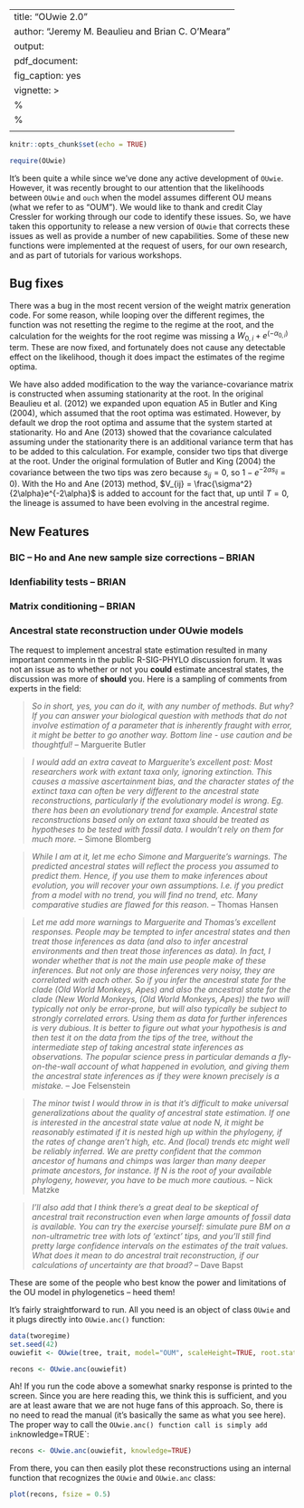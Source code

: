 
---
title: "OUwie 2.0"
author: "Jeremy M. Beaulieu and Brian C. O'Meara"
output:
  pdf_document:
    fig_caption: yes
vignette: >
   %\VignetteEngine{knitr::rmarkdown}
   %\VignetteIndexEntry{Running hisse}
   \usepackage[utf8]{inputenc}
---

```r
knitr::opts_chunk$set(echo = TRUE)
```

```r
require(OUwie)
```

It's been quite a while since we've done any active development of `OUwie`. However, it was recently brought to our attention that the likelihoods between `OUwie` and `ouch` when the model assumes different OU means (what we refer to as "OUM"). We would like to thank and credit Clay Cressler for working through our code to identify these issues. So, we have taken this opportunity to release a new version of `OUwie` that corrects these issues as well as provide a number of new capabilities. Some of these new functions were implemented at the request of users, for our own research, and as part of tutorials for various workshops. 

## Bug fixes

There was a bug in the most recent version of the weight matrix generation code. For some reason, while looping over the different regimes, the function was not resetting the regime to the regime at the root, and the calculation for the weights for the root regime was missing a $W_{0,i}+e^{(-\alpha_{0,i})}$ term. These are now fixed, and fortunately does not cause any detectable effect on the likelihood, though it does impact the estimates of the regime optima. 

We have also added modification to the way the variance-covariance matrix is constructed when assuming stationarity at the root. In the original Beaulieu et al. (2012) we expanded upon equation A5 in Butler and King (2004), which assumed that the root optima was estimated. However, by default we drop the root optima and assume that the system started at stationarity. Ho and Ane (2013) showed that the covariance calculated assuming under the stationarity there is an additional variance term that has to be added to this calculation. For example, consider two tips that diverge at the root. Under the original formulation of Butler and King (2004) the covariance between the two tips was zero because $s_{ij}=0$, so $1-e^{-2\alpha s_{ij}}=0$). With the Ho and Ane (2013) method, $V_{ij} = \frac{\sigma^2}{2\alpha}e^{-2\alpha}$ is added to account for the fact that, up until $T=0$, the lineage is assumed to have been evolving in the ancestral regime.

## New Features

### BIC -- Ho and Ane new sample size corrections -- BRIAN

### Idenfiability tests -- BRIAN

### Matrix conditioning -- BRIAN 

### Ancestral state reconstruction under OUwie models

The request to implement ancestral state estimation resulted in many important comments in the public R-SIG-PHYLO discussion forum. It was not an issue as to whether or not you **could** estimate ancestral states, the discussion was more of **should** you. Here is a sampling of comments from experts in the field:

> *So in short, yes, you can do it, with any number of methods. But why? If you can answer your biological question with methods that do not involve estimation of a parameter that is inherently fraught with error, it might be better to go another way. Bottom line - use caution and be thoughtful!* 
-- Marguerite Butler

> *I would add an extra caveat to Marguerite's excellent post: Most researchers work with extant taxa only, ignoring extinction. This causes a massive ascertainment bias, and the character states of the extinct taxa can often be very different to the ancestral state reconstructions, particularly if the evolutionary model is wrong. Eg. there has been an evolutionary trend for example. Ancestral state reconstructions based only on extant taxa should be treated as hypotheses to be tested with fossil data. I wouldn't rely on them for much more.*
-- Simone Blomberg

> *While I am at it, let me echo Simone and Marguerite's warnings. The predicted ancestral states will reflect the process you assumed to predict them. Hence, if you  use them to make inferences about evolution, you will recover your own assumptions. I.e. if you predict from a model with no trend, you will find no trend, etc. Many comparative studies are flawed for this reason.* 
-- Thomas Hansen

> *Let me add more warnings to Marguerite and Thomas's excellent responses. People may be tempted to infer ancestral states and then treat those inferences as data (and also to infer ancestral environments and then treat those inferences as data). In fact, I wonder whether that is not the main use people make of these inferences. But not only are those inferences very noisy, they are correlated with each other. So if you infer the ancestral state for the clade (Old World Monkeys, Apes) and also the ancestral state for the clade (New World Monkeys, (Old World Monkeys, Apes)) the two will typically not only be error-prone, but will also typically be subject to strongly correlated errors.  Using them as data for further inferences is very dubious. It is better to figure out what your hypothesis is and then test it on the data from the tips of the tree, without the intermediate step of taking ancestral state inferences as observations. The popular science press in particular demands a fly-on-the-wall account of what happened in evolution, and giving them the ancestral state inferences as if they were known precisely is a mistake.*
-- Joe Felsenstein

> *The minor twist I would throw in is that it's difficult to make universal generalizations about the quality of ancestral state estimation.  If one is interested in the ancestral state value at node N, it might be reasonably estimated if it is nested high up within the phylogeny, if the rates of change aren't high, etc. And (local) trends etc might well be reliably inferred.  We are pretty confident that the common ancestor of humans and chimps was larger than many deeper primate ancestors, for instance. If N is the root of your available phylogeny, however, you have to be much more cautious.*
-- Nick Matzke

> *I'll also add that I think there's a great deal to be skeptical of ancestral trait reconstruction even when large amounts of fossil data is available. You can try the exercise yourself: simulate pure BM on a non-ultrametric tree with lots of 'extinct' tips, and you'll still find pretty large confidence intervals on the estimates of the trait values. What does it mean to do ancestral trait reconstruction, if our calculations of uncertainty are that broad?*
-- Dave Bapst

These are some of the people who best know the power and limitations of the OU model in phylogenetics -- heed them!

It's fairly straightforward to run. All you need is an object of class `OUwie` and it plugs directly into `OUwie.anc()` function:
```r
data(tworegime)
set.seed(42)
ouwiefit <- OUwie(tree, trait, model="OUM", scaleHeight=TRUE, root.station=TRUE, shift.point=0.5, quiet=TRUE)
```

```r
recons <- OUwie.anc(ouwiefit)
```

Ah! If you run the code above a somewhat snarky response is printed to the screen. Since you are here reading this, we think this is sufficient, and you are at least aware that we are not huge fans of this approach. So, there is no need to read the manual (it's basically the same as what you see here). The proper way to call the `OUwie.anc() function call is simply add in `knowledge=TRUE`: 

```r
recons <- OUwie.anc(ouwiefit, knowledge=TRUE)
```

From there, you can then easily plot these reconstructions using an internal function that recognizes the `OUwie` and `OUwie.anc` class:

```r
plot(recons, fsize = 0.5)
```

